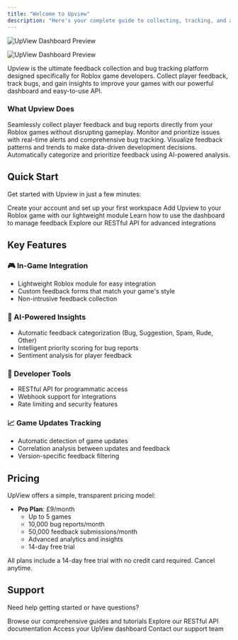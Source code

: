 ```yaml
---
title: "Welcome to Upview"
description: "Here's your complete guide to collecting, tracking, and analyzing player feedback for your Roblox games"
---
```


<img
  className="block dark:hidden"
  src="/images/hero-light.png"
  alt="UpView Dashboard Preview"
/>

<img
  className="hidden dark:block"
  src="/UpviewDashboard.png"
  alt="UpView Dashboard Preview"
  title={true}
/>

Upview is the ultimate feedback collection and bug tracking platform designed specifically for Roblox game developers. Collect player feedback, track bugs, and gain insights to improve your games with our powerful dashboard and easy-to-use API.

### What Upview Does

<CardGroup cols={2}>
  <Card title="Collect Feedback" icon="message-heart">
    Seamlessly collect player feedback and bug reports directly from your Roblox games without disrupting gameplay.
  </Card>
  <Card title="Track Bugs" icon="bug">
    Monitor and prioritize issues with real-time alerts and comprehensive bug tracking.
  </Card>
  <Card title="Analyze Trends" icon="arrow-trend-up" iconType="regular">
    Visualize feedback patterns and trends to make data-driven development decisions.
  </Card>
  <Card title="AI Categorization" icon="brain-circuit">
    Automatically categorize and prioritize feedback using AI-powered analysis.
  </Card>
</CardGroup>

## Quick Start

Get started with Upview in just a few minutes:

<CardGroup cols={2}>
  <Card title="Sign Up" icon="user-plus" href="/quickstart">
    Create your account and set up your first workspace
  </Card>
  <Card title="Integrate" icon="code" href="/guides/integration">
    Add Upview to your Roblox game with our lightweight module
  </Card>
  <Card title="Dashboard" icon="chart-tree-map" href="/guides/dashboard">
    Learn how to use the dashboard to manage feedback
  </Card>
  <Card title="API Reference" icon="database" href="/api-reference">
    Explore our RESTful API for advanced integrations
  </Card>
</CardGroup>

## Key Features

### 🎮 In-Game Integration

- Lightweight Roblox module for easy integration
- Custom feedback forms that match your game's style
- Non-intrusive feedback collection

### 🤖 AI-Powered Insights

- Automatic feedback categorization (Bug, Suggestion, Spam, Rude, Other)
- Intelligent priority scoring for bug reports
- Sentiment analysis for player feedback

### 🔧 Developer Tools

- RESTful API for programmatic access
- Webhook support for integrations
- Rate limiting and security features

### 📈 Game Updates Tracking

- Automatic detection of game updates
- Correlation analysis between updates and feedback
- Version-specific feedback filtering

## Pricing

UpView offers a simple, transparent pricing model:

- **Pro Plan**: £9/month
  - Up to 5 games
  - 10,000 bug reports/month
  - 50,000 feedback submissions/month
  - Advanced analytics and insights
  - 14-day free trial

<Note>
  All plans include a 14-day free trial with no credit card required. Cancel anytime.
</Note>

## Support

Need help getting started or have questions?

<CardGroup cols={2}>
  <Card title="Documentation" icon="book-open" href="/guides">
    Browse our comprehensive guides and tutorials
  </Card>
  <Card title="API Reference" icon="code" href="/api-reference">
    Explore our RESTful API documentation
  </Card>
  <Card title="Dashboard" icon="external-link" href="https://dash.upview.dev">
    Access your UpView dashboard
  </Card>
  <Card title="Support" icon="help-circle" href="mailto:support@upview.dev">
    Contact our support team
  </Card>
</CardGroup>